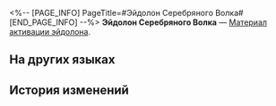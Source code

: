 <%-- [PAGE_INFO]
PageTitle=#Эйдолон Серебряного Волка#
[END_PAGE_INFO] --%>
{{Предмет Инфобокс
|id          = 11006
|Изображение = Предмет Эйдолон Серебряного Волка.png
|Тип         = Материал активации эйдолона
|Инвентарь   = 
|Редкость    = 5
|Эффект      = 
|Описание    = Материал для повышения уровня Эйдолона Серебряного Волка.
}}
'''Эйдолон Серебряного Волка''' — [[Материал активации эйдолона]].

==На других языках==
{{На других языках
|en   = Silver Wolf's Eidolon
|zhs  = 【银狼】的星魂
|zht  = 【銀狼】的星魂
|ja   = 「銀狼」の星魂
|ko   = [은랑]의 성혼
|es   = Eidolon de Silver Wolf
|fr   = Eidolon de Louve d'argent
|ru   = Эйдолон Серебряного Волка
|th   = Eidolon ของ Silver Wolf
|vi   = Tinh Hồn Sói Bạc
|de   = Silberwolfs Eidolon
|id   = Silver Wolf's Eidolon
|pt   = Eidolon de Loba Prateada
}}

==История изменений==
{{История изменений|3.5}}